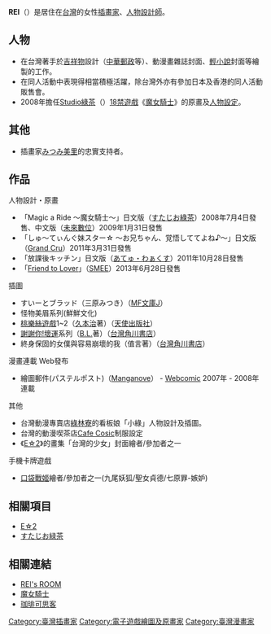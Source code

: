 {{blpunsourced|time=2018-11-12T00:31:51+00:00}}
'''REI'''（{{bd||7月11日}}）是居住在[[台灣|台灣]]的女性[[插畫家|插畫家]]、[[人物設計|人物設計師]]。

== 人物 ==
* 在台灣著手於[[吉祥物|吉祥物]]設計（[[中華郵政|中華郵政]]等）、動漫畫雜誌封面、[[輕小說|輕小說]]封面等繪製的工作。
* 在同人活動中表現得相當積極活躍，除台灣外亦有參加日本及香港的同人活動販售會。
* 2008年擔任[[Studio綠茶|Studio綠茶]]（{{lang|ja|すたじお緑茶}}）[[18禁遊戲|18禁遊戲]]《[[魔女騎士|魔女騎士]]》的原畫及[[人物設定|人物設定]]。

== 其他 ==
* 插畫家[[みつみ美里|みつみ美里]]的忠實支持者。

== 作品 ==
; 人物設計・原畫
* 「Magic a Ride ～魔女騎士～」日文版（[[すたじお綠茶|すたじお綠茶]]）2008年7月4日發售、中文版（[[未來數位|未來數位]]）2009年1月31日發售
* 「しゅ～てぃんぐ妹スター☆ ～お兄ちゃん、覚悟しててよね♪～」日文版（[[Grand_Cru|Grand Cru]]）2011年3月31日發售
* 「放課後キッチン」日文版（[[あてゅ・わぁくす|あてゅ・わぁくす]]）2011年10月28日發售
* 「[[Friend_to_Lover|Friend to Lover]]」（[[HOOKSOFT|SMEE]]）2013年6月28日發售

; 插圖
* すいーとブラッド（三原みつき）（[[MF文庫J|MF文庫J]]）
* 怪物美眉系列(鮮鮮文化)
* [[桃樂絲遊戲|桃樂絲遊戲]]1~2（[[久本治|久本治]]著）（[[天使出版社|天使出版社]]）
* [[謝謝你!壞運|謝謝你!壞運]]系列（[[B.L.|B.L.]]著）（[[台灣角川書店|台灣角川書店]]）
* 終身保固的女僕與容易崩壞的我（值言著）（[[台灣角川書店|台灣角川書店]]）

; 漫畫連載 Web發布
* 繪圖郵件(パステルポスト)（[[Manganove|Manganove]]） - [[Webcomic|Webcomic]]  2007年 - 2008年 連載
; 其他
* 台灣動漫專賣店[https://web.archive.org/web/20080905092741/http://www.greenwood.com.tw/ 綠林寮]的看板娘「小綠」人物設計及插圖。
* 台灣的動漫喫茶店[https://web.archive.org/web/20090825215410/http://www.cosic.com.tw/ Cafe Cosic]制服設定
* 《[[E☆2|E☆2]]》的畫集「台灣的少女」封面繪者/參加者之一
; 手機卡牌遊戲
*[https://web.archive.org/web/20131124103912/http://pv.kimi.com.tw/ 口袋戰姬]繪者/參加者之一(九尾妖狐/聖女貞德/七原罪-嫉妒)

== 相關項目 ==
*[http://ja.wikipedia.org/wiki/E%E2%98%862 E☆2]{{Wayback|url=http://ja.wikipedia.org/wiki/E%E2%98%862 |date=20120214232655 }}
*[http://ja.wikipedia.org/wiki/%E3%81%99%E3%81%9F%E3%81%98%E3%81%8A%E7%B7%91%E8%8C%B6 すたじお緑茶]{{Wayback|url=http://ja.wikipedia.org/wiki/%E3%81%99%E3%81%9F%E3%81%98%E3%81%8A%E7%B7%91%E8%8C%B6 |date=20100404002715 }}

== 相關連結 ==
* [http://rei.tw/ REI's ROOM]{{Wayback|url=http://rei.tw/ |date=20110812161835 }}
* [http://future-digi.com/magicaride/index.html 魔女騎士]{{Wayback|url=http://future-digi.com/magicaride/index.html |date=20101122193118 }}
* [https://web.archive.org/web/20090825215410/http://www.cosic.com.tw/ 珈琲可思客]
{{Taiwan-artist-stub}}
{{DEFAULTSORT:REI}}

[[Category:臺灣插畫家|Category:臺灣插畫家]]
[[Category:電子遊戲繪圖及原畫家|Category:電子遊戲繪圖及原畫家]]
[[Category:臺灣漫畫家|Category:臺灣漫畫家]]